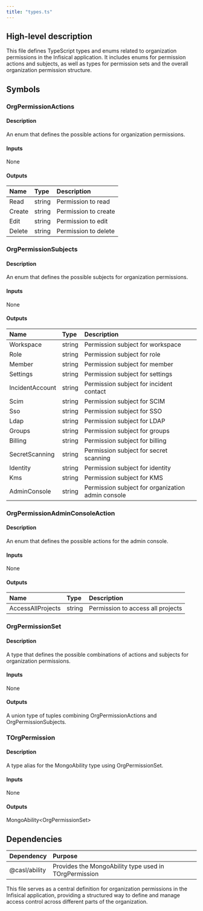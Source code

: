 ```yaml
---
title: "types.ts"
---
```


## High-level description
This file defines TypeScript types and enums related to organization permissions in the Infisical application. It includes enums for permission actions and subjects, as well as types for permission sets and the overall organization permission structure.

## Symbols

### OrgPermissionActions
#### Description
An enum that defines the possible actions for organization permissions.

#### Inputs
None

#### Outputs
| Name | Type | Description |
|:-----|:-----|:------------|
| Read | string | Permission to read |
| Create | string | Permission to create |
| Edit | string | Permission to edit |
| Delete | string | Permission to delete |

### OrgPermissionSubjects
#### Description
An enum that defines the possible subjects for organization permissions.

#### Inputs
None

#### Outputs
| Name | Type | Description |
|:-----|:-----|:------------|
| Workspace | string | Permission subject for workspace |
| Role | string | Permission subject for role |
| Member | string | Permission subject for member |
| Settings | string | Permission subject for settings |
| IncidentAccount | string | Permission subject for incident contact |
| Scim | string | Permission subject for SCIM |
| Sso | string | Permission subject for SSO |
| Ldap | string | Permission subject for LDAP |
| Groups | string | Permission subject for groups |
| Billing | string | Permission subject for billing |
| SecretScanning | string | Permission subject for secret scanning |
| Identity | string | Permission subject for identity |
| Kms | string | Permission subject for KMS |
| AdminConsole | string | Permission subject for organization admin console |

### OrgPermissionAdminConsoleAction
#### Description
An enum that defines the possible actions for the admin console.

#### Inputs
None

#### Outputs
| Name | Type | Description |
|:-----|:-----|:------------|
| AccessAllProjects | string | Permission to access all projects |

### OrgPermissionSet
#### Description
A type that defines the possible combinations of actions and subjects for organization permissions.

#### Inputs
None

#### Outputs
A union type of tuples combining OrgPermissionActions and OrgPermissionSubjects.

### TOrgPermission
#### Description
A type alias for the MongoAbility type using OrgPermissionSet.

#### Inputs
None

#### Outputs
MongoAbility&lt;OrgPermissionSet&gt;

## Dependencies
| Dependency | Purpose |
|:-----------|:--------|
| @casl/ability | Provides the MongoAbility type used in TOrgPermission |

This file serves as a central definition for organization permissions in the Infisical application, providing a structured way to define and manage access control across different parts of the organization.